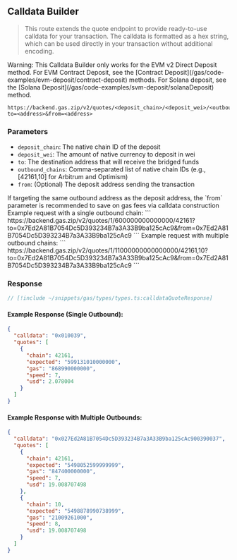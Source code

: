 
## Calldata Builder

> This route extends the quote endpoint to provide ready-to-use calldata for your transaction.
> The calldata is formatted as a hex string, which can be used directly in your transaction without additional encoding.

<Callout type="warning">
  Warning: This Calldata Builder only works for the EVM v2 Direct Deposit method. For EVM Contract Deposit, see the [Contract Deposit](/gas/code-examples/evm-deposit/contract-deposit) methods.
  For Solana deposit, see the [Solana Deposit](/gas/code-examples/svm-deposit/solanaDeposit) method.
</Callout>

```
https://backend.gas.zip/v2/quotes/<deposit_chain>/<deposit_wei>/<outbound_chains>?to=<address>&from=<address>
```

### Parameters

- `deposit_chain`: The native chain ID of the deposit
- `deposit_wei`: The amount of native currency to deposit in wei
- `to`: The destination address that will receive the bridged funds
- `outbound_chains`: Comma-separated list of native chain IDs (e.g., [42161,10] for Arbitrum and Optimism)
- `from`: (Optional) The deposit address sending the transaction 
<Callout type='note'>
  If targeting the same outbound address as the deposit address, the `from` parameter is recommended to save on gas fees via calldata construction
</Callout>

<Callout type="info">
  Example request with a single outbound chain: 
  ```
  https://backend.gas.zip/v2/quotes/1/600000000000000/42161?to=0x7Ed2A81B7054Dc5D393234B7a3A33B9ba125cAc9&from=0x7Ed2A81B7054Dc5D393234B7a3A33B9ba125cAc9
  ```
</Callout>

<Callout type="info">
  Example request with multiple outbound chains: 
  ```
  https://backend.gas.zip/v2/quotes/1/11000000000000000/42161,10?to=0x7Ed2A81B7054Dc5D393234B7a3A33B9ba125cAc9&from=0x7Ed2A81B7054Dc5D393234B7a3A33B9ba125cAc9
  ```
</Callout>

### Response

```ts
// [!include ~/snippets/gas/types/types.ts:calldataQuoteResponse]
```

#### Example Response (Single Outbound):

```json
{
  "calldata": "0x010039",
  "quotes": [
    {
      "chain": 42161,
      "expected": "599131010000000",
      "gas": "868990000000",
      "speed": 7,
      "usd": 2.078004
    }
  ]
}
```

#### Example Response with Multiple Outbounds:

```json
{
  "calldata": "0x027Ed2A81B7054Dc5D393234B7a3A33B9ba125cAc900390037",
  "quotes": [
    {
      "chain": 42161,
      "expected": "5498052599999999",
      "gas": "847400000000",
      "speed": 7,
      "usd": 19.008707498
    },
    {
      "chain": 10,
      "expected": "5498878990738999",
      "gas": "21009261000",
      "speed": 8,
      "usd": 19.008707498
    }
  ]
}
```
